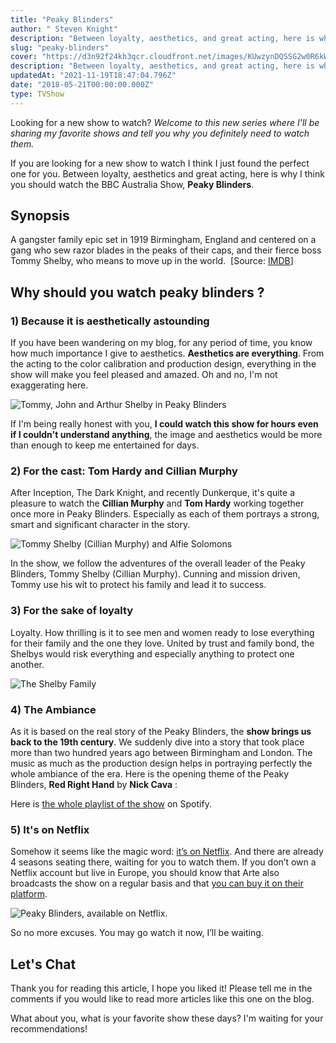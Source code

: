 ```yaml
---
title: "Peaky Blinders"
author: " Steven Knight"
description: "Between loyalty, aesthetics, and great acting, here is why I think you should watch the BBC Australia Show, Peaky Blinders."
slug: "peaky-blinders"
cover: "https://d3n92f24kh3qcr.cloudfront.net/images/KUwzynDQSSG2w0R6kWGL.jpg"
description: "Between loyalty, aesthetics, and great acting, here is why I think you should watch the BBC Australia Show, Peaky Blinders."
updatedAt: "2021-11-19T18:47:04.796Z"
date: "2018-05-21T00:00:00.000Z"
type: TVShow
---
```


Looking for a new show to watch? *Welcome to this new series where I’ll be sharing my favorite shows and tell you why you definitely need to watch them.*

If you are looking for a new show to watch I think I just found the perfect one for you. Between loyalty, aesthetics and great acting, here is why I think you should watch the BBC Australia Show, **Peaky Blinders**.

## Synopsis

A gangster family epic set in 1919 Birmingham, England and centered on a gang who sew razor blades in the peaks of their caps, and their fierce boss Tommy Shelby, who means to move up in the world.  \[Source: [IMDB](https://www.imdb.com/title/tt2704998/?ref_=fn_al_tt_1)\]

<YouTubePlayer id='oVzVdvGIC7U' />

## Why should you watch peaky blinders ?

### 1) Because it is aesthetically astounding

If you have been wandering on my blog, for any period of time, you know how much importance I give to aesthetics. **Aesthetics are everything**. From the acting to the color calibration and production design, everything in the show will make you feel pleased and amazed. Oh and no, I'm not exaggerating here.

![Tommy, John and Arthur Shelby in Peaky Blinders](https://d3n92f24kh3qcr.cloudfront.net/images/v8b8MSSBSSGGdCvjwari.jpg)

If I'm being really honest with you, **I could watch this show for hours even if I couldn't understand anything**, the image and aesthetics would be more than enough to keep me entertained for days.

### 2) For the cast: Tom Hardy and Cillian Murphy

After Inception, The Dark Knight, and recently Dunkerque, it's quite a pleasure to watch the **Cillian Murphy** and **Tom Hardy** working together once more in Peaky Blinders. Especially as each of them portrays a strong, smart and significant character in the story.

![Tommy Shelby (Cillian Murphy) and Alfie Solomons](https://d3n92f24kh3qcr.cloudfront.net/images/bFNOFPTIjUTdgkPvhCwf.jpg)

In the show, we follow the adventures of the overall leader of the Peaky Blinders, Tommy Shelby (Cillian Murphy). Cunning and mission driven, Tommy use his wit to protect his family and lead it to success.

### 3) For the sake of loyalty

Loyalty. How thrilling is it to see men and women ready to lose everything for their family and the one they love. United by trust and family bond, the Shelbys would risk everything and especially anything to protect one another.

![The Shelby Family](https://d3n92f24kh3qcr.cloudfront.net/images/8fvNw1FaQjSZfOqUUQNX.jpg)

### 4) The Ambiance

As it is based on the real story of the Peaky Blinders, the **show brings us back to the 19th century**. We suddenly dive into a story that took place more than two hundred years ago between Birmingham and London. The music as much as the production design helps in portraying perfectly the whole ambiance of the era. Here is the opening theme of the Peaky Blinders, **Red Right Hand** by **Nick Cava** :

<YouTubePlayer id='RrxePKps87k' />

Here is [the whole playlist of the show](https://open.spotify.com/user/mathljp97/playlist/26fS6RoCm4W82ev4dVBwav?si=iPMt7jGJS_6wQxleo8_2Ag) on Spotify.

### 5) It's on Netflix

Somehow it seems like the magic word: [it’s on Netflix](https://www.netflix.com/title/80002479). And there are already 4 seasons seating there, waiting for you to watch them. If you don’t own a Netflix account but live in Europe, you should know that Arte also broadcasts the show on a regular basis and that [you can buy it on their platform](https://boutique.arte.tv/detail/peaky_blinders_saison_1_serie).

![Peaky Blinders, available on Netflix.](https://d3n92f24kh3qcr.cloudfront.net/images/HZoVv3ORSWKGPplu8E93.jpg)

So no more excuses. You may go watch it now, I’ll be waiting.

## Let's Chat

Thank you for reading this article, I hope you liked it! Please tell me in the comments if you would like to read more articles like this one on the blog.

What about you, what is your favorite show these days? I'm waiting for your recommendations!
